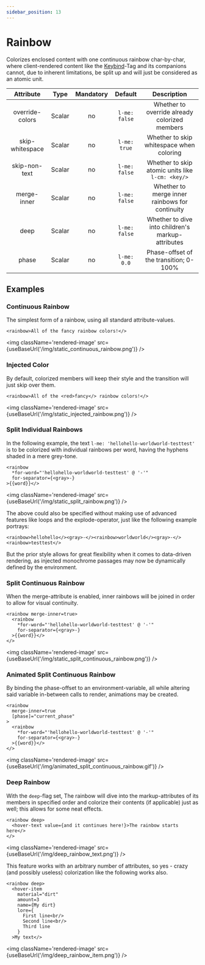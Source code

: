 ```yaml
---
sidebar_position: 13
---
```



# Rainbow

Colorizes enclosed content with one continuous rainbow char-by-char, where client-rendered content
like the [Keybind](./keybind.md)-Tag and its companions cannot, due to inherent limitations, be
split up and will just be considered as an atomic unit.

| Attribute           | Type   | Mandatory | Default         | Description                                       |
|:-------------------:|:------:|:---------:|:---------------:|:-------------------------------------------------:|
| override-colors     | Scalar | no        | `l-me: false`   | Whether to override already colorized members     |
| skip-whitespace     | Scalar | no        | `l-me: true`    | Whether to skip whitespace when coloring          |
| skip-non-text       | Scalar | no        | `l-me: false`   | Whether to skip atomic units like `l-cm: <key/>`  |
| merge-inner         | Scalar | no        | `l-me: false`   | Whether to merge inner rainbows for continuity    |
| deep                | Scalar | no        | `l-me: false`   | Whether to dive into children's markup-attributes |
| phase               | Scalar | no        | `l-me: 0.0`     | Phase-offset of the transition; 0-100%            |

## Examples

### Continuous Rainbow

The simplest form of a rainbow, using all standard attribute-values.

```component-markup
<rainbow>All of the fancy rainbow colors!</>
```

<img className='rendered-image' src={useBaseUrl('/img/static_continuous_rainbow.png')} />


### Injected Color

By default, colorized members will keep their style and the transition will just skip over them.

```component-markup
<rainbow>All of the <red>fancy</> rainbow colors!</>
```

<img className='rendered-image' src={useBaseUrl('/img/static_injected_rainbow.png')} />

### Split Individual Rainbows

In the following example, the text `l-me: 'hellohello-worldworld-testtest'` is to be colorized
with individual rainbows per word, having the hyphens shaded in a mere grey-tone.

```component-markup
<rainbow
  *for-word="'hellohello-worldworld-testtest' @ '-'"
  for-separator={<gray>-}
>{{word}}</>
```

<img className='rendered-image' src={useBaseUrl('/img/static_split_rainbow.png')} />

The above could also be specified without making use of advanced features like loops and the
explode-operator, just like the following example portrays:

```component-markup
<rainbow>hellohello</><gray>-</><rainbow>worldworld</><gray>-</><rainbow>testtest</>
```

But the prior style allows for great flexibility when it comes to data-driven rendering, as injected monochrome
passages may now be dynamically defined by the environment.

### Split Continuous Rainbow

When the merge-attribute is enabled, inner rainbows will be joined in order to allow for visual continuity.

```component-markup
<rainbow merge-inner=true>
  <rainbow
    *for-word="'hellohello-worldworld-testtest' @ '-'"
    for-separator={<gray>-}
  >{{word}}</>
</>
```

<img className='rendered-image' src={useBaseUrl('/img/static_split_continuous_rainbow.png')} />

### Animated Split Continuous Rainbow

By binding the phase-offset to an environment-variable, all while altering said variable in-between calls to
render, animations may be created.

```component-markup
<rainbow
  merge-inner=true
  [phase]="current_phase"
>
  <rainbow
    *for-word="'hellohello-worldworld-testtest' @ '-'"
    for-separator={<gray>-}
  >{{word}}</>
</>
```


<img className='rendered-image' src={useBaseUrl('/img/animated_split_continuous_rainbow.gif')} />

### Deep Rainbow

With the `deep`-flag set, The rainbow will dive into the markup-attributes of its members in specified
order and colorize their contents (if applicable) just as well; this allows for some neat effects.

```component-markup
<rainbow deep>
  <hover-text value={and it continues here!}>The rainbow starts here</>
</>
```

<img className='rendered-image' src={useBaseUrl('/img/deep_rainbow_text.png')} />

This feature works with an arbitrary number of attributes, so yes - crazy (and possibly useless)
colorization like the following works also.

```component-markup
<rainbow deep>
  <hover-item
    material="dirt"
    amount=3
    name={My dirt}
    lore={
      First line<br/>
      Second line<br/>
      Third line
    }
  >My text</>
```

<img className='rendered-image' src={useBaseUrl('/img/deep_rainbow_item.png')} />